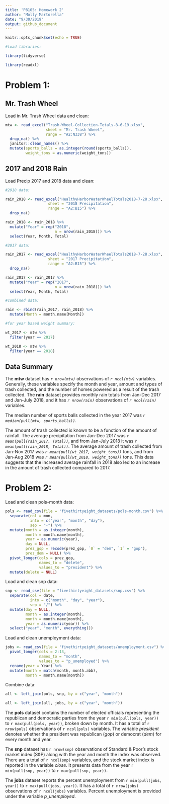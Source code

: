 ```yaml
---
title: 'P8105: Homework 2'
author: "Molly Martorella"
date: "9/30/2019"
output: github_document
---
```


```r
knitr::opts_chunk$set(echo = TRUE)

#load libraries:

library(tidyverse)

library(readxl)

```


# Problem 1:

## Mr. Trash Wheel

Load in Mr. Trash Wheel data and clean:

```r

mtw <- read_excel("Trash-Wheel-Collection-Totals-8-6-19.xlsx", 
                  sheet = "Mr. Trash Wheel", 
                  range = "A2:N338") %>% 
  drop_na() %>% 
  janitor::clean_names() %>% 
  mutate(sports_balls = as.integer(round(sports_balls)),
         weight_tons = as.numeric(weight_tons))

```

## 2017 and 2018 Rain

Load Precip 2017 and 2018 data and clean:

```r

#2018 data:

rain_2018 <- read_excel("HealthyHarborWaterWheelTotals2018-7-28.xlsx",
                   sheet = "2018 Precipitation",
                   range = "A2:B15") %>% 
  drop_na()

rain_2018 <- rain_2018 %>% 
  mutate("Year" = rep("2018", 
                      n = nrow(rain_2018))) %>% 
  select(Year, Month, Total)

#2017 data:

rain_2017 <- read_excel("HealthyHarborWaterWheelTotals2018-7-28.xlsx",
                   sheet = "2017 Precipitation",
                   range = "A2:B15") %>% 
  drop_na()

rain_2017 <- rain_2017 %>% 
  mutate("Year" = rep("2017", 
                      n = nrow(rain_2018))) %>% 
  select(Year, Month, Total)

#combined data:

rain <- rbind(rain_2017, rain_2018) %>% 
  mutate(Month = month.name[Month])

#for year based weight summary:

wt_2017 <- mtw %>% 
  filter(year == 2017)

wt_2018 <- mtw %>% 
  filter(year == 2018)

```

## Data Summary

The __mtw__ dataset has *`r nrow(mtw)`* observations of *`r ncol(mtw)`* variables. Generally, these variables specify the month and year, amount and types of trash collected, and the number of homes powered as a result of the trash collected. The __rain__ dataset provides monthly rain totals from Jan-Dec 2017 and Jan-July 2018, and it has *`r nrow(rain)`* observations of *`r ncol(rain)`* variables.

The median number of sports balls collected in the year 2017 was *`r median(pull(mtw, sports_balls))`*. 

The amount of trash collected is known to be a function of the amount of rainfall. The average precipitation from Jan-Dec 2017 was *`r mean(pull(rain_2017, Total))`*, and from Jan-July 2018 it was *`r mean(pull(rain_2018, Total))`*. The average amount of trash collected from Jan-Nov 2017 was *`r mean(pull(wt_2017, weight_tons))`* tons, and from Jan-Aug 2018 was *`r mean(pull(wt_2018, weight_tons))`* tons. This data suggests that the increased average rainfall in 2018 also led to an increase in the amount of trash collected compared to 2017.

# Problem 2:

Load and clean pols-month data:

```r

pols <- read_csv(file = "fivethirtyeight_datasets/pols-month.csv") %>% 
  separate(col = mon, 
           into = c("year", "month", "day"), 
           sep = "-") %>% 
  mutate(month = as.integer(month), 
         month = month.name[month],
         year = as.numeric(year),
         day = NULL,
         prez_gop = recode(prez_gop, `0` = "dem", `1` = "gop"),
         prez_dem = NULL) %>% 
  pivot_longer(cols = prez_gop, 
               names_to = "delete", 
               values_to = "president") %>%
  mutate(delete = NULL)

```

Load and clean snp data:

```r

snp <- read_csv(file = "fivethirtyeight_datasets/snp.csv") %>%
  separate(col = date, 
           into = c("month", "day", "year"), 
           sep = "/") %>% 
  mutate(day = NULL,
         month = as.integer(month),
         month = month.name[month],
         year = as.numeric(year)) %>% 
  select("year", "month", everything())

```

Load and clean unemployment data:

```r

jobs <- read_csv(file = "fivethirtyeight_datasets/unemployment.csv") %>%
  pivot_longer(cols = 2:13,
               names_to = "month",
               values_to = "p_unemployed") %>% 
  rename(year = Year) %>% 
  mutate(month = match(month, month.abb),
         month = month.name[month])


```

Combine data:

```r

all <- left_join(pols, snp, by = c("year", "month"))

all <- left_join(all, jobs, by = c("year", "month"))

```

The __pols__ dataset contains the number of elected officials representing the republican and democratic parties from the year `r min(pull(pols, year))` to `r max(pull(pols, year))`, broken down by month. It has a total of `r nrow(pols)` observations of `r ncol(pols)` variables. The variable *president* denotes whether the president was republican (*gop*) or democrat (*dem*) for every month and year.

The __snp__ dataset has `r nrow(snp)` observations of Standard & Poor’s stock market index (S&P) along with the year and month the index was observed. There are a total of `r ncol(snp)` variables, and the stock market index is reported in the variable *close*. It presents data from the year `r min(pull(snp, year))` to `r max(pull(snp, year))`.

The __jobs__ dataset reports the percent unemployment from `r min(pull(jobs, year))` to `r max(pull(jobs, year))`. It has a total of `r nrow(jobs)` observations of `r ncol(jobs)` variables. Percent unemployment is provided under the variable *p_unemployed*.







